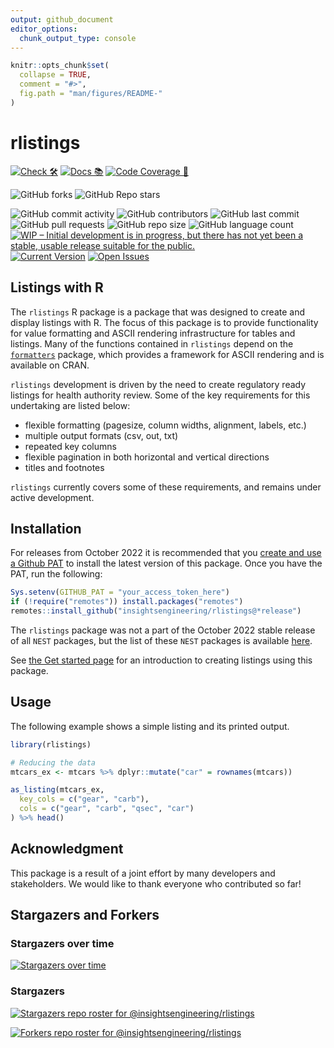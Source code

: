 ```yaml
---
output: github_document
editor_options: 
  chunk_output_type: console
---
```


<!-- README.md is generated from README.Rmd. Please edit that file -->

```r
knitr::opts_chunk$set(
  collapse = TRUE,
  comment = "#>",
  fig.path = "man/figures/README-"
)
```

# rlistings
<!-- start badges -->
[![Check 🛠](https://github.com/insightsengineering/rlistings/actions/workflows/check.yaml/badge.svg)](https://github.com/insightsengineering/rlistings/actions/workflows/check.yaml)
[![Docs 📚](https://github.com/insightsengineering/rlistings/actions/workflows/docs.yaml/badge.svg)](https://insightsengineering.github.io/rlistings/)
[![Code Coverage 📔](https://raw.githubusercontent.com/insightsengineering/rlistings/_xml_coverage_reports/data/main/badge.svg)](https://raw.githubusercontent.com/insightsengineering/rlistings/_xml_coverage_reports/data/main/coverage.xml)

![GitHub forks](https://img.shields.io/github/forks/insightsengineering/rlistings?style=social)
![GitHub Repo stars](https://img.shields.io/github/stars/insightsengineering/rlistings?style=social)

![GitHub commit activity](https://img.shields.io/github/commit-activity/m/insightsengineering/rlistings)
![GitHub contributors](https://img.shields.io/github/contributors/insightsengineering/rlistings)
![GitHub last commit](https://img.shields.io/github/last-commit/insightsengineering/rlistings)
![GitHub pull requests](https://img.shields.io/github/issues-pr/insightsengineering/rlistings)
![GitHub repo size](https://img.shields.io/github/repo-size/insightsengineering/rlistings)
![GitHub language count](https://img.shields.io/github/languages/count/insightsengineering/rlistings)
[![WIP – Initial development is in progress, but there has not yet been a stable, usable release suitable for the public.](https://www.repostatus.org/badges/latest/wip.svg)](https://www.repostatus.org/#wip)
[![Current Version](https://img.shields.io/github/r-package/v/insightsengineering/rlistings/main?color=purple\&label=package%20version)](https://github.com/insightsengineering/rlistings/tree/main)
[![Open Issues](https://img.shields.io/github/issues-raw/insightsengineering/rlistings?color=red\&label=open%20issues)](https://github.com/insightsengineering/rlistings/issues?q=is%3Aissue+is%3Aopen+sort%3Aupdated-desc)
<!-- end badges -->

## Listings with R

The `rlistings` R package is a package that was designed to create and display listings with R. The focus of this package is to provide functionality for value formatting and ASCII rendering infrastructure for tables and listings. Many of the functions contained in `rlistings` depend on the [`formatters`](https://insightsengineering.github.io/formatters/) package, which provides a framework for ASCII rendering and is available on CRAN.

`rlistings` development is driven by the need to create regulatory ready listings for health authority review. Some of the key requirements for this undertaking are listed below:

- flexible formatting (pagesize, column widths, alignment, labels, etc.)
- multiple output formats (csv, out, txt)
- repeated key columns
- flexible pagination in both horizontal and vertical directions
- titles and footnotes

`rlistings` currently covers some of these requirements, and remains under active development.

## Installation

For releases from October 2022 it is recommended that you [create and use a Github PAT](https://docs.github.com/en/github/authenticating-to-github/keeping-your-account-and-data-secure/creating-a-personal-access-token) to install the latest version of this package. Once you have the PAT, run the following:

```r
Sys.setenv(GITHUB_PAT = "your_access_token_here")
if (!require("remotes")) install.packages("remotes")
remotes::install_github("insightsengineering/rlistings@*release")
```

The `rlistings` package was not a part of the October 2022 stable release of all `NEST` packages, but the list of these `NEST` packages is available [here](https://github.com/insightsengineering/depository#readme).

See [the Get started page](https://insightsengineering.github.io/rlistings/main/articles/rlistings.html) for an introduction to creating listings using this package.

## Usage

The following example shows a simple listing and its printed output.

```r
library(rlistings)

# Reducing the data
mtcars_ex <- mtcars %>% dplyr::mutate("car" = rownames(mtcars))

as_listing(mtcars_ex,
  key_cols = c("gear", "carb"),
  cols = c("gear", "carb", "qsec", "car")
) %>% head()
```

## Acknowledgment

This package is a result of a joint effort by many developers and stakeholders. We would like to thank everyone who contributed so far!

## Stargazers and Forkers

### Stargazers over time

[![Stargazers over time](https://starchart.cc/insightsengineering/rlistings.svg)](https://starchart.cc/insightsengineering/rlistings)

### Stargazers

[![Stargazers repo roster for @insightsengineering/rlistings](https://reporoster.com/stars/insightsengineering/rlistings)](https://github.com/insightsengineering/rlistings/stargazers)

[![Forkers repo roster for @insightsengineering/rlistings](https://reporoster.com/forks/insightsengineering/rlistings)](https://github.com/insightsengineering/rlistings/network/members)
